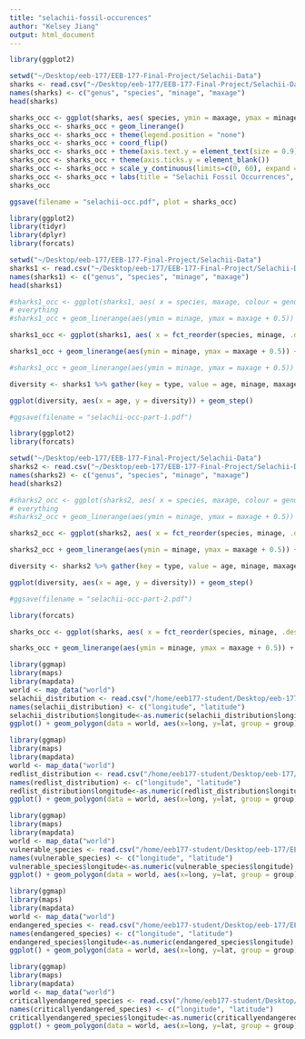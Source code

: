```yaml
---
title: "selachii-fossil-occurences"
author: "Kelsey Jiang"
output: html_document
---
```


```r
library(ggplot2)

setwd("~/Desktop/eeb-177/EEB-177-Final-Project/Selachii-Data")
sharks <- read.csv("~/Desktop/eeb-177/EEB-177-Final-Project/Selachii-Data/selachii_ranges.csv", header = F, as.is = T)
names(sharks) <- c("genus", "species", "minage", "maxage")
head(sharks)

```

```r
sharks_occ <- ggplot(sharks, aes( species, ymin = maxage, ymax = minage, colour = genus))
sharks_occ <- sharks_occ + geom_linerange()
sharks_occ <- sharks_occ + theme(legend.position = "none")
sharks_occ <- sharks_occ + coord_flip()
sharks_occ <- sharks_occ + theme(axis.text.y = element_text(size = 0.9))
sharks_occ <- sharks_occ + theme(axis.ticks.y = element_blank())
sharks_occ <- sharks_occ + scale_y_continuous(limits=c(0, 60), expand = c(0,0), breaks=c(0, 10, 20, 30, 40, 50, 60))
sharks_occ <- sharks_occ + labs(title = "Selachii Fossil Occurrences", x = "Species", y = "Ma Ago") + theme(plot.title = element_text(hjust = 0.5, size = 22, face = "bold"), axis.title=element_text(size=20))
sharks_occ

ggsave(filename = "selachii-occ.pdf", plot = sharks_occ)

```

```r
library(ggplot2)
library(tidyr)
library(dplyr)
library(forcats)

setwd("~/Desktop/eeb-177/EEB-177-Final-Project/Selachii-Data")
sharks1 <- read.csv("~/Desktop/eeb-177/EEB-177-Final-Project/Selachii-Data/selachii_species_part_1.csv", header = F, as.is = T)
names(sharks1) <- c("genus", "species", "minage", "maxage")
head(sharks1)

#sharks1_occ <- ggplot(sharks1, aes( x = species, maxage, colour = genus))
# everything
#sharks1_occ + geom_linerange(aes(ymin = minage, ymax = maxage + 0.5)) + theme(legend.position="none") +  coord_flip() +  theme(axis.text.y = element_text(size=1)) + scale_y_continuous(limits=c(0, 60), expand = c(0, 0), breaks=c(0, 10, 20, 30, 40, 50, 60)) + labs(title = "Selachii Part 1 Fossil Occurrences", x = "Species", y = "Ma ago") + theme(plot.title = element_text(hjust = 0.5, size=22, face = "bold"), axis.title =element_text(size=20)) 

sharks1_occ <- ggplot(sharks1, aes( x = fct_reorder(species, minage, .desc = T), maxage, colour = genus))

sharks1_occ + geom_linerange(aes(ymin = minage, ymax = maxage + 0.5)) + theme(legend.position="none") +  coord_flip() +  theme(axis.text.y = element_text(size=1)) + scale_y_continuous(limits=c(0, 200), expand = c(0, 0), breaks=c(0, 20, 40, 60, 80, 100, 120, 140, 160, 180, 200)) + labs(title = "Selachii Part 1 Fossil Occurrences", x = "Species", y = "Ma ago") + theme(plot.title = element_text(hjust = 0.5, size=22, face = "bold"), axis.title =element_text(size=20))

#sharks1_occ + geom_linerange(aes(ymin = minage, ymax = maxage + 0.5)) + theme(legend.position="none") +  coord_flip() +  theme(axis.text.y = element_text(size=1)) + scale_y_continuous(limits=c(0, 200), expand = c(0, 0), breaks=c(0, 20, 40, 60, 80, 100, 120, 140, 160, 180, 200)) + labs(title = "Selachii Part 1 Genus Separated Fossil Occurrences", x = "Species", y = "Ma ago") + theme(plot.title = element_text(hjust = 0.5, size=22, face = "bold"), axis.title =element_text(size=20)) + facet_wrap(~ genus, scales = "free")

diversity <- sharks1 %>% gather(key = type, value = age, minage, maxage) %>% mutate(count = ifelse(type == "maxage", 1, -1)) %>% group_by(age) %>% summarise(count = sum(count))  %>% arrange(-age, -count) %>% mutate(diversity = cumsum(count)) 

ggplot(diversity, aes(x = age, y = diversity)) + geom_step()

#ggsave(filename = "selachii-occ-part-1.pdf")
```

```r
library(ggplot2)
library(forcats)

setwd("~/Desktop/eeb-177/EEB-177-Final-Project/Selachii-Data")
sharks2 <- read.csv("~/Desktop/eeb-177/EEB-177-Final-Project/Selachii-Data/selachii_species_part_2.csv", header = F, as.is = T)
names(sharks2) <- c("genus", "species", "minage", "maxage")
head(sharks2)

#sharks2_occ <- ggplot(sharks2, aes( x = species, maxage, colour = genus))
# everything
#sharks2_occ + geom_linerange(aes(ymin = minage, ymax = maxage + 0.5)) + theme(legend.position="none") +  coord_flip() +  theme(axis.text.y = element_text(size=1)) + scale_y_continuous(limits=c(0, 60), expand = c(0, 0), breaks=c(0, 10, 20, 30, 40, 50, 60)) + labs(title = "Selachii Part 2 Fossil Occurrences", x = "Species", y = "Ma ago") + theme(plot.title = element_text(hjust = 0.5, size=22, face = "bold"), axis.title =element_text(size=20)) 

sharks2_occ <- ggplot(sharks2, aes( x = fct_reorder(species, minage, .desc = T), maxage, colour = genus))

sharks2_occ + geom_linerange(aes(ymin = minage, ymax = maxage + 0.5)) + theme(legend.position="none") +  coord_flip() +  theme(axis.text.y = element_text(size=1)) + scale_y_continuous(limits=c(0, 200), expand = c(0, 0), breaks=c(0, 20, 40, 60, 80, 100, 120, 140, 160, 180, 200)) + labs(title = "Selachii Part 2 Fossil Occurrences", x = "Species", y = "Ma ago") + theme(plot.title = element_text(hjust = 0.5, size=22, face = "bold"), axis.title =element_text(size=20)) 

diversity <- sharks2 %>% gather(key = type, value = age, minage, maxage) %>% mutate(count = ifelse(type == "maxage", 1, -1)) %>% group_by(age) %>% summarise(count = sum(count))  %>% arrange(-age, -count) %>% mutate(diversity = cumsum(count)) 

ggplot(diversity, aes(x = age, y = diversity)) + geom_step()

#ggsave(filename = "selachii-occ-part-2.pdf")

```

```r
library(forcats)

sharks_occ <- ggplot(sharks, aes( x = fct_reorder(species, minage, .desc = T), maxage, colour = genus))

sharks_occ + geom_linerange(aes(ymin = minage, ymax = maxage + 0.5)) + theme(legend.position="none") +  coord_flip() +  theme(axis.text.y = element_text(size=1)) + scale_y_continuous(limits=c(0, 50), expand = c(0, 0), breaks=c(0, 10, 20, 30, 40, 50)) + labs(title = "Selachii Fossil Occurrences", x = "Species", y = "Ma ago") + theme(plot.title = element_text(hjust = 0.5, size=22, face = "bold"), axis.title =element_text(size=20)) 
```

```r

library(ggmap)
library(maps)
library(mapdata)
world <- map_data("world")
selachii_distribution <- read.csv("/home/eeb177-student/Desktop/eeb-177/EEB-177-Final-Project/Selachii-Data/selachii-coordinates-3.csv", header = F,stringsAsFactors = FALSE)
names(selachii_distribution) <- c("longitude", "latitude")
selachii_distribution$longitude<-as.numeric(selachii_distribution$longitude)
ggplot() + geom_polygon(data = world, aes(x=long, y=lat, group = group)) + geom_point(data=selachii_distribution, aes(x=longitude, y=latitude), color="blue")+ labs(title = "Selachii Fossil Occurrences on World Map")

```

```r

library(ggmap)
library(maps)
library(mapdata)
world <- map_data("world")
redlist_distribution <- read.csv("/home/eeb177-student/Desktop/eeb-177/EEB-177-Final-Project/Selachii-Data/reformatted-redlist-data.csv", header = F)
names(redlist_distribution) <- c("longitude", "latitude")
redlist_distribution$longitude<-as.numeric(redlist_distribution$longitude)
ggplot() + geom_polygon(data = world, aes(x=long, y=lat, group = group)) + geom_point(data=redlist_distribution, aes(x=longitude, y=latitude), color="red") + labs(title = "Threatened Selachii Species on World Map - Includes VU, EN, & CR")

library(ggmap)
library(maps)
library(mapdata)
world <- map_data("world")
vulnerable_species <- read.csv("/home/eeb177-student/Desktop/eeb-177/EEB-177-Final-Project/Selachii-Data/reformatted-vulnerable-data.csv", header = F,stringsAsFactors = FALSE)
names(vulnerable_species) <- c("longitude", "latitude")
vulnerable_species$longitude<-as.numeric(vulnerable_species$longitude)
ggplot() + geom_polygon(data = world, aes(x=long, y=lat, group = group)) + geom_point(data=vulnerable_species, aes(x=longitude, y=latitude), color="pink") + labs(title = "Vulnerable Selachii Species on World Map")

library(ggmap)
library(maps)
library(mapdata)
world <- map_data("world")
endangered_species <- read.csv("/home/eeb177-student/Desktop/eeb-177/EEB-177-Final-Project/Selachii-Data/reformatted-endangered-data.csv", header = F,stringsAsFactors = FALSE)
names(endangered_species) <- c("longitude", "latitude")
endangered_species$longitude<-as.numeric(endangered_species$longitude)
ggplot() + geom_polygon(data = world, aes(x=long, y=lat, group = group)) + geom_point(data=endangered_species, aes(x=longitude, y=latitude), color="maroon")+ labs(title = "Endangered Selachii Species on World Map")

library(ggmap)
library(maps)
library(mapdata)
world <- map_data("world")
criticallyendangered_species <- read.csv("/home/eeb177-student/Desktop/eeb-177/EEB-177-Final-Project/Selachii-Data/reformatted-critically-endangered-data.csv", header = F,stringsAsFactors = FALSE)
names(criticallyendangered_species) <- c("longitude", "latitude")
criticallyendangered_species$longitude<-as.numeric(criticallyendangered_species$longitude)
ggplot() + geom_polygon(data = world, aes(x=long, y=lat, group = group)) + geom_point(data=criticallyendangered_species, aes(x=longitude, y=latitude), color="purple")+ labs(title = "Critically Endangered Selachii Species on World Map")


```
